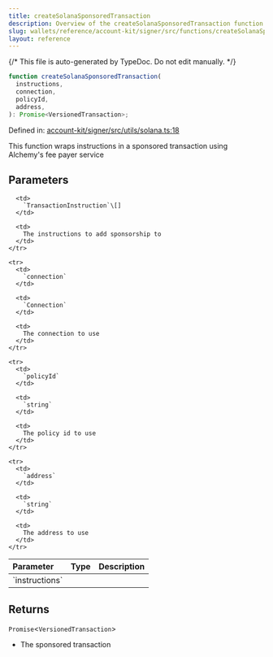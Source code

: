 ```yaml
---
title: createSolanaSponsoredTransaction
description: Overview of the createSolanaSponsoredTransaction function
slug: wallets/reference/account-kit/signer/src/functions/createSolanaSponsoredTransaction
layout: reference
---
```


{/* This file is auto-generated by TypeDoc. Do not edit manually. */}

```ts
function createSolanaSponsoredTransaction(
  instructions,
  connection,
  policyId,
  address,
): Promise<VersionedTransaction>;
```

Defined in: [account-kit/signer/src/utils/solana.ts:18](https://github.com/alchemyplatform/aa-sdk/blob/08ef11b1fc98663df6a97fa93722c7f14b33f1cc/account-kit/signer/src/utils/solana.ts#L18)

This function wraps instructions in a sponsored transaction using Alchemy's fee payer service

## Parameters

<table>
  <thead>
    <tr>
      <th align="left">Parameter</th>
      <th align="left">Type</th>
      <th align="left">Description</th>
    </tr>
  </thead>

  <tbody>
    <tr>
      <td>
        `instructions`
      </td>

      <td>
        `TransactionInstruction`\[]
      </td>

      <td>
        The instructions to add sponsorship to
      </td>
    </tr>

    <tr>
      <td>
        `connection`
      </td>

      <td>
        `Connection`
      </td>

      <td>
        The connection to use
      </td>
    </tr>

    <tr>
      <td>
        `policyId`
      </td>

      <td>
        `string`
      </td>

      <td>
        The policy id to use
      </td>
    </tr>

    <tr>
      <td>
        `address`
      </td>

      <td>
        `string`
      </td>

      <td>
        The address to use
      </td>
    </tr>

  </tbody>
</table>

## Returns

`Promise`\<`VersionedTransaction`>

- The sponsored transaction
